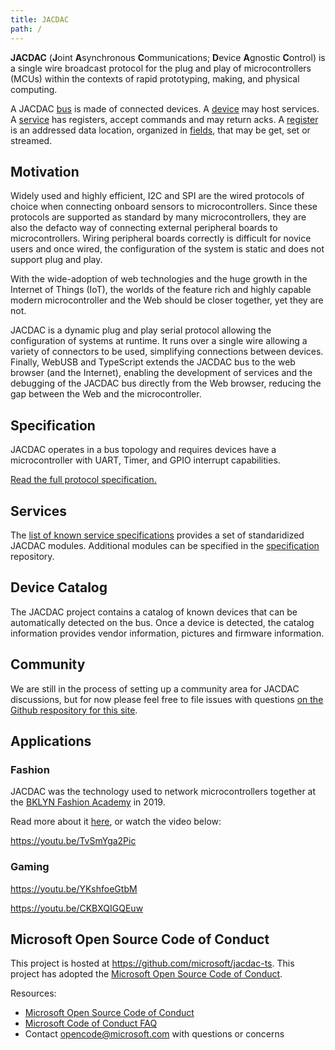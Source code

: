 ```yaml
---
title: JACDAC
path: /
---
```


**JACDAC** (**J**oint **A**synchronous **C**ommunications; **D**evice **A**gnostic **C**ontrol) is a single wire broadcast protocol 
for the plug and play of microcontrollers (MCUs) within the contexts of rapid prototyping, 
making, and physical computing.

A JACDAC [bus](/clients/web/dom/bus) is made of connected devices.
A [device](/clients/web/dom/device) may host services.
A [service](/clients/web/dom/service) has registers, accept commands
and may return acks. A [register](/clients/web/dom/register) is an addressed data location, organized in [fields](/clients/web/dom/field), 
that may be get, set or streamed.

## Motivation

Widely used and highly efficient, I2C and SPI are the wired protocols of choice when connecting onboard sensors to microcontrollers. 
Since these protocols are supported as standard by many microcontrollers, they are also the defacto way of connecting external peripheral 
boards to microcontrollers. Wiring peripheral boards correctly is difficult for novice users and once wired, 
the configuration of the system is static and does not support plug and play.

With the wide-adoption of web technologies and the huge growth in the Internet of Things (IoT), 
the worlds of the feature rich and highly capable modern microcontroller and the Web should be closer together, yet they are not.

JACDAC is a dynamic plug and play serial protocol allowing the configuration of systems at runtime. 
It runs over a single wire allowing a variety of connectors to be used, 
simplifying connections between devices. Finally, WebUSB and TypeScript extends the JACDAC bus to the web browser (and the Internet), 
enabling the development of services and the debugging of the JACDAC bus directly from the Web browser, 
reducing the gap between the Web and the microcontroller.

## Specification

JACDAC operates in a bus topology and requires devices have a microcontroller with UART, Timer, and GPIO interrupt capabilities.

[Read the full protocol specification.](/spec)

## Services

The [list of known service specifications](/services) provides a set of 
standaridized JACDAC modules. Additional modules can be specified in the [specification](/spec) repository.

## Device Catalog

The JACDAC project contains a catalog of known devices that 
can be automatically detected on the bus. Once a device is detected, 
the catalog information provides vendor information, pictures and firmware information.

<DeviceList />

## Community

We are still in the process of setting up a community area for JACDAC discussions, 
but for now please feel free to file issues with questions [on the Github respository for this site](https://github.com/microsoft/jacdac).

## Applications

### Fashion

JACDAC was the technology used to network microcontrollers together at the 
[BKLYN Fashion Academy](https://www.bklynlibrary.org/bklyn-fashion-academy) in 2019.

Read more about it [here](https://www.microsoft.com/en-us/research/blog/fashion-forward-researchers-designers-debut-new-tech-on-new-york-city-runway), 
or watch the video below:

https://youtu.be/TvSmYga2Pic

### Gaming

https://youtu.be/YKshfoeGtbM

https://youtu.be/CKBXQIGQEuw

## Microsoft Open Source Code of Conduct

This project is hosted at https://github.com/microsoft/jacdac-ts. This project has adopted the [Microsoft Open Source Code of Conduct](https://opensource.microsoft.com/codeofconduct/).

Resources:

- [Microsoft Open Source Code of Conduct](https://opensource.microsoft.com/codeofconduct/)
- [Microsoft Code of Conduct FAQ](https://opensource.microsoft.com/codeofconduct/faq/)
- Contact [opencode@microsoft.com](mailto:opencode@microsoft.com) with questions or concerns
